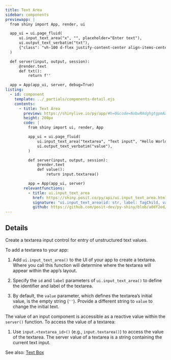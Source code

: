 ```yaml
---
title: Text Area
sidebar: components
previewapp: |
  from shiny import App, render, ui

  app_ui = ui.page_fluid(
      ui.input_text_area("x", "", placeholder="Enter text"),
      ui.output_text_verbatim("txt"),
      {"class": "vh-100 d-flex justify-content-center align-items-center px-4"}
  )

  def server(input, output, session):
      @render.text
      def txt():
          return f''

  app = App(app_ui, server, debug=True)
listing:
  - id: component
    template: ../_partials/components-detail.ejs
    contents:
      - title: Text Area
        preview: https://shinylive.io/py/app/#h=0&code=NobwRAdghgtgpmAXGKAHVA6VBPMAaMAYwHsIAXOcpMAMwCdiYACAZwAsBLCbJjmVYnTJMArhzxM6lACZw6EgILoAOhFVpUAfTFMAvKI5YoAcziaaAGzHSAFKqYODGLqhFlNFAB7uoUqHbAvMl84KGV8JnDwiXCACTgLC2ImAHVBC2lwgEoMKGlpTUILKBYWANQyAFoAViYYT0qoN2SgysJKCjpsvHtHMQxiN1d3IM0ANzkAIygyPgCxqCs4bt6HEHCikpZwxEiwMbZKgEYABhOmACsRFlmabDbSCnI2jrkmRY5jCEqOChgWF7kN6oBrVcIAX1UOTyBU2pQCMHuTTILTg3kBnWyqlUshorDkEzoNhcbgkgzIwwkLDgpQ4pCyiFWTAAAlIILI6BggkzcUwFksbAymY5JHAyCI6BBeBBhly0cE-ILsdB0HomEpUDYNNpxPi6ISsqowOCALpAA
        height: 200px
        code: |
          from shiny import ui, render, App

          app_ui = ui.page_fluid(
              ui.input_text_area("textarea", "Text input", "Hello World"), #<<
              ui.output_text_verbatim("value"),
          )

          def server(input, output, session):
              @render.text
              def value():
                  return input.textarea()

          app = App(app_ui, server)
        relevantfunctions:
          - title: ui.input_text_area
            href: https://shiny.posit.co/py/api/ui.input_text_area.html#shiny.ui.input_text_area
            signature: "ui.input_text_area(id: str, label: TagChild, value: str = '', width: Optional = None, height: Optional = None, cols: Optional = None, rows: Optional = None, placeholder: Optional = None, resize: Optional = None, autoresize: bool = False, autocomplete: Optional = None, spellcheck: Optional = None)"
            github: https://github.com/posit-dev/py-shiny/blob/a0df2ed/shiny/ui/_input_text.py#L83-L187
---
```


:::{#component}
:::

## Details

Create a textarea input control for entry of unstructured text values.

To add a textarea to your app:

  1. Add `ui.input_text_area()` to the UI of your app to create a textarea. Where you call this function will determine where the textarea will appear within the app's layout. 

  2. Specify the `id` and `label` parameters of `ui.input_text_area()` to define the identifier and label of the textarea. 

  3. By default, the `value` parameter, which defines the textarea's initial value, is the empty string (`''`). Provide a different string to `value` to change the initial text.


The value of an input component is accessible as a reactive value within the `server()` function. To access the value of a textarea:

  1. Use `input.<textarea_id>()` (e.g., `input.textarea()`) to access the value of the textarea. The server value of a textarea is a string containing the current text input.

See also: [Text Box](text-box.qmd)
